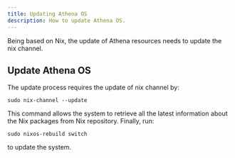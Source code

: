```yaml
---
title: Updating Athena OS
description: How to update Athena OS.
---
```


Being based on Nix, the update of Athena resources needs to update the nix channel.

## Update Athena OS

The update process requires the update of nix channel by:
```
sudo nix-channel --update
```
This command allows the system to retrieve all the latest information about the Nix packages from Nix repository. Finally, run:
```
sudo nixos-rebuild switch
```
to update the system.

<ImageComponent />